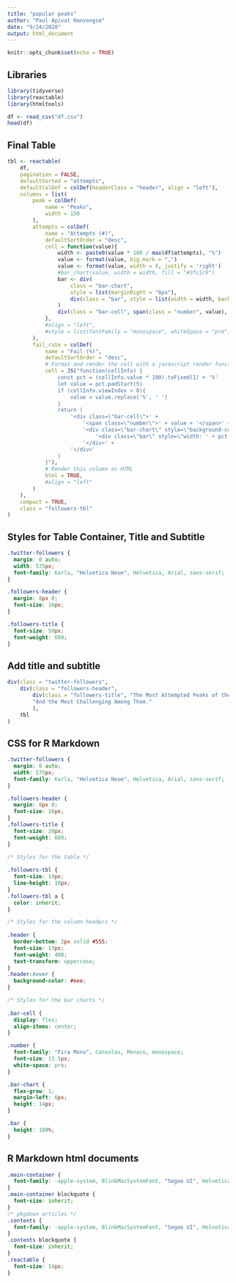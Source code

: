 ```yaml
---
title: "popular peaks"
author: "Paul Apivat Hanvongse"
date: "9/24/2020"
output: html_document
---
```


```r
knitr::opts_chunk$set(echo = TRUE)
```

## Libraries


```r
library(tidyverse)
library(reactable)
library(htmltools)

df <- read_csv("df.csv")
head(df)
```

## Final Table


```r

tbl <- reactable(
    df,
    pagination = FALSE,
    defaultSorted = "attempts",
    defaultColDef = colDef(headerClass = "header", align = "left"),
    columns = list(
        peak = colDef(
            name = "Peaks",
            width = 150
        ),
        attempts = colDef(
            name = "Attempts (#)",
            defaultSortOrder = "desc",
            cell = function(value){
                width <- paste0(value * 100 / max(df$attempts), "%")
                value <- format(value, big.mark = ",")
                value <- format(value, width = 9, justify = 'right')
                #bar_chart(value, width = width, fill = "#3fc1c9")
                bar <- div(
                    class = "bar-chart",
                    style = list(marginRight = "6px"),
                    div(class = "bar", style = list(width = width, backgroundColor = "#3fc1c9"))
                )
                div(class = "bar-cell", span(class = "number", value), bar)
            },
            #align = "left",
            #style = list(fontFamily = "monospace", whiteSpace = "pre")
        ),
        fail_rate = colDef(
            name = "Fail (%)",
            defaultSortOrder = "desc",
            # Format and render the cell with a javascript render function
            cell = JS("function(cellInfo) {
                const pct = (cellInfo.value * 100).toFixed(1) + '%'
                let value = pct.padStart(5)
                if (cellInfo.viewIndex > 0){
                    value = value.replace('%', ' ')
                }
                return (
                    '<div class=\"bar-cell\">' +
                        '<span class=\"number\">' + value + '</span>' +
                        '<div class=\"bar-chart\" style=\"background-color: #e1e1e1\">' +
                            '<div class=\"bar\" style=\"width: ' + pct + '; background-color: #fc5185\"></div>' +
                        '</div>' +
                    '</div>'
                )
            }"),
            # Render this column as HTML
            html = TRUE,
            #align = "left"
        )
    ),
    compact = TRUE,
    class = "followers-tbl"
)

```

## Styles for Table Container, Title and Subtitle

```css

.twitter-followers {
  margin: 0 auto;
  width: 575px;
  font-family: Karla, "Helvetica Neue", Helvetica, Arial, sans-serif;
}

.followers-header {
  margin: 8px 0;
  font-size: 16px;
}

.followers-title {
  font-size: 50px;
  font-weight: 600;
}

```

## Add title and subtitle

```r

div(class = "twitter-followers",
    div(class = "followers-header",
        div(class = "followers-title", "The Most Attempted Peaks of the Himalayas"),
        "And the Most Challenging Among Them."
        ),
    tbl
)

```


## CSS for R Markdown

```css

.twitter-followers {
  margin: 0 auto;
  width: 575px;
  font-family: Karla, "Helvetica Neue", Helvetica, Arial, sans-serif;
}

.followers-header {
  margin: 8px 0;
  font-size: 16px;
}
.followers-title {
  font-size: 20px;
  font-weight: 600;
}

/* Styles for the table */
    
.followers-tbl {
  font-size: 14px;
  line-height: 18px;
}
.followers-tbl a {
  color: inherit;
}

/* Styles for the column headers */
    
.header {
  border-bottom: 2px solid #555;
  font-size: 13px;
  font-weight: 400;
  text-transform: uppercase;
}
.header:hover {
  background-color: #eee;
}

/* Styles for the bar charts */
    
.bar-cell {
  display: flex;
  align-items: center;
}

.number {
  font-family: "Fira Mono", Consolas, Monaco, monospace;
  font-size: 13.5px;
  white-space: pre;
}

.bar-chart {
  flex-grow: 1;
  margin-left: 6px;
  height: 14px;
}

.bar {
  height: 100%;
}

```

## R Markdown html documents

```css

.main-container {
  font-family: -apple-system, BlinkMacSystemFont, "Segoe UI", Helvetica, Arial, sans-serif;
}
.main-container blockquote {
  font-size: inherit;
}
/* pkgdown articles */
.contents {
  font-family: -apple-system, BlinkMacSystemFont, "Segoe UI", Helvetica, Arial, sans-serif;
}
.contents blockquote {
  font-size: inherit;
}
.reactable {
  font-size: 14px;
}
```